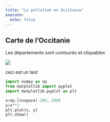 ```yaml
---
title: "La pollution en Occitanie"
execute: 
  echo: false
---
```


## Carte de l'Occitanie

Les départements sont contourés et cliquables

![](images/hHZ2EV01.svg)

ceci est un test

```python
import numpy as np
from matplotlib import pyplot
import matplotlib.pyplot as plt

x=np.linspace(-200, 200)
y=x**2
plt.plot(x, y)
plt.show()
```
